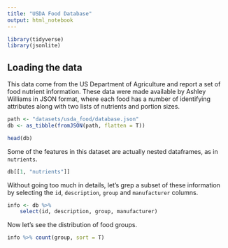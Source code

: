 ```yaml
---
title: "USDA Food Database"
output: html_notebook
---
```


```r
library(tidyverse)
library(jsonlite)
```

## Loading the data  

This data come from the US Department of Agriculture and report a set of food nutrient information. These data were made available by Ashley Williams in JSON format, where each food has a number of identifying attributes along with two lists of nutrients and portion sizes.  

```r
path <- "datasets/usda_food/database.json"
db <- as_tibble(fromJSON(path, flatten = T))
```

```r
head(db)
```

Some of the features in this dataset are actually nested dataframes, as in `nutrients`.  

```r
db[[1, "nutrients"]]
```

Without going too much in details, let's grep a subset of these information by selecting the `id`, `description`, `group` and `manufacturer` columns.  

```r
info <- db %>% 
    select(id, description, group, manufacturer)
```

Now let's see the distribution of food groups.  

```r
info %>% count(group, sort = T)
```


